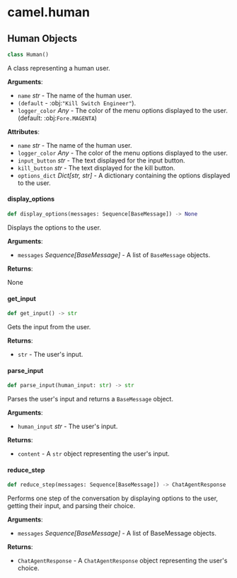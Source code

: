 <a id="camel.human"></a>

# camel.human

<a id="camel.human.Human"></a>

## Human Objects

```python
class Human()
```

A class representing a human user.

**Arguments**:

- `name` _str_ - The name of the human user.
- `(default` - :obj:`"Kill Switch Engineer"`).
- `logger_color` _Any_ - The color of the menu options displayed to the
  user. (default: :obj:`Fore.MAGENTA`)
  

**Attributes**:

- `name` _str_ - The name of the human user.
- `logger_color` _Any_ - The color of the menu options displayed to the
  user.
- `input_button` _str_ - The text displayed for the input button.
- `kill_button` _str_ - The text displayed for the kill button.
- `options_dict` _Dict[str, str]_ - A dictionary containing the options
  displayed to the user.

<a id="camel.human.Human.display_options"></a>

#### display\_options

```python
def display_options(messages: Sequence[BaseMessage]) -> None
```

Displays the options to the user.

**Arguments**:

- `messages` _Sequence[BaseMessage]_ - A list of `BaseMessage` objects.
  

**Returns**:

  None

<a id="camel.human.Human.get_input"></a>

#### get\_input

```python
def get_input() -> str
```

Gets the input from the user.

**Returns**:

- `str` - The user's input.

<a id="camel.human.Human.parse_input"></a>

#### parse\_input

```python
def parse_input(human_input: str) -> str
```

Parses the user's input and returns a `BaseMessage` object.

**Arguments**:

- `human_input` _str_ - The user's input.
  

**Returns**:

- `content` - A `str` object representing the user's input.

<a id="camel.human.Human.reduce_step"></a>

#### reduce\_step

```python
def reduce_step(messages: Sequence[BaseMessage]) -> ChatAgentResponse
```

Performs one step of the conversation by displaying options to the
user, getting their input, and parsing their choice.

**Arguments**:

- `messages` _Sequence[BaseMessage]_ - A list of BaseMessage objects.
  

**Returns**:

- `ChatAgentResponse` - A `ChatAgentResponse` object representing the
  user's choice.

